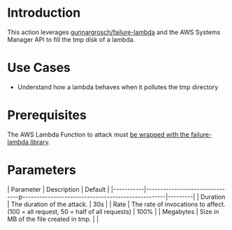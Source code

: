 # Introduction

This action leverages [gunnargrosch/failure-lambda](https://github.com/gunnargrosch/failure-lambda) and the AWS Systems Manager API to fill the tmp disk of a lambda.

# Use Cases

- Understand how a lambda behaves when it pollutes the tmp directory

# Prerequisites

The AWS Lambda Function to attack must [be wrapped with the failure-lambda library](https://github.com/gunnargrosch/failure-lambda#how-to-install-with-parameter-in-ssm-parameter-store).

# Parameters

| Parameter | Description | Default |
|-----------|--------------------------------p---------------------------------------------------|---------|
| Duration | The duration of the attack. | 30s |
| Rate | The rate of invocations to affect. (100 = all request, 50 = half of all requests) | 100% |
| Megabytes | Size in MB of the file created in tmp. | |
